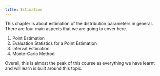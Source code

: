 ```yaml
---
title: Estimation
---
```


This chapter is about estimation of the distribution parameters in general. There are four main aspects that we are going to cover here.

1. Point Estimation
2. Evaluation Statistics for a Point Estimation
3. Interval Estimation
4. Monte-Carlo Method

Overall, this is almost the peak of this course as everything we have learnt and will learn is built around this topic.